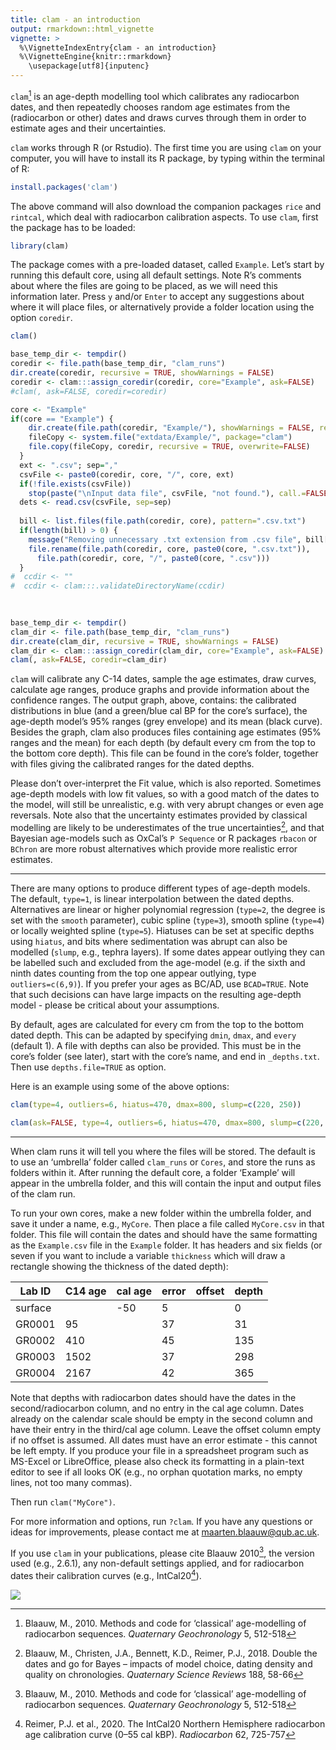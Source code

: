 ```yaml
---
title: clam - an introduction
output: rmarkdown::html_vignette
vignette: >
  %\VignetteIndexEntry{clam - an introduction}
  %\VignetteEngine{knitr::rmarkdown}
    \usepackage[utf8]{inputenc}
---
```


`clam`[^1] is an age-depth modelling tool which calibrates any radiocarbon dates, and then repeatedly chooses random age estimates from the (radiocarbon or other) dates and draws curves through them in order to estimate ages and their uncertainties.

`clam` works through R (or Rstudio). The first time you are using `clam` on your computer, you will have to install its R package, by typing within the terminal of R:

```r
install.packages('clam')
``` 

The above command will also download the companion packages `rice` and `rintcal`, which deal with radiocarbon calibration aspects. To use `clam`, first the package has to be loaded:

```r
library(clam)
```

The package comes with a pre-loaded dataset, called `Example`. Let's start by running this default core, using all default settings. Note R's comments about where the files are going to be placed, as we will need this information later. Press `y` and/or `Enter` to accept any suggestions about where it will place files, or alternatively provide a folder location using the option `coredir`.

```r
clam()
```

```r
base_temp_dir <- tempdir()
coredir <- file.path(base_temp_dir, "clam_runs")
dir.create(coredir, recursive = TRUE, showWarnings = FALSE)
coredir <- clam:::assign_coredir(coredir, core="Example", ask=FALSE)
#clam(, ask=FALSE, coredir=coredir)

core <- "Example"
if(core == "Example") {
    dir.create(file.path(coredir, "Example/"), showWarnings = FALSE, recursive = TRUE)
    fileCopy <- system.file("extdata/Example/", package="clam")
    file.copy(fileCopy, coredir, recursive = TRUE, overwrite=FALSE)
  } 
  ext <- ".csv"; sep=","
  csvFile <- paste0(coredir, core, "/", core, ext)
  if(!file.exists(csvFile))
    stop(paste("\nInput data file", csvFile, "not found."), call.=FALSE)
  dets <- read.csv(csvFile, sep=sep)
  
  bill <- list.files(file.path(coredir, core), pattern=".csv.txt")
  if(length(bill) > 0) {
    message("Removing unnecessary .txt extension from .csv file", bill[1])
    file.rename(file.path(coredir, core, paste0(core, ".csv.txt")),
      file.path(coredir, core, "/", paste0(core, ".csv")))
  }
#  ccdir <- ""
#  ccdir <- clam:::.validateDirectoryName(ccdir)
  
  
```

```r
base_temp_dir <- tempdir()
clam_dir <- file.path(base_temp_dir, "clam_runs")
dir.create(clam_dir, recursive = TRUE, showWarnings = FALSE)
clam_dir <- clam:::assign_coredir(clam_dir, core="Example", ask=FALSE)
clam(, ask=FALSE, coredir=clam_dir)
```

`clam` will calibrate any C-14 dates, sample the age estimates, draw curves, calculate age ranges, produce graphs and provide information about the confidence ranges. The output graph, above, contains: the calibrated distributions in blue (and a green/blue cal BP for the core's surface), the age-depth model's 95% ranges (grey envelope) and its mean (black curve). Besides the graph, clam also produces files containing age estimates (95% ranges and the mean) for each depth (by default every cm from the top to the bottom core depth). This file can be found in the core's folder, together with files giving the calibrated ranges for the dated depths.

Please don't over-interpret the Fit value, which is also reported. Sometimes age-depth models with low fit values, so with a good match of the dates to the model, will still be unrealistic, e.g. with very abrupt changes or even age reversals. Note also that the uncertainty estimates provided by classical modelling are likely to be underestimates of the true uncertainties[^2], and that Bayesian age-models such as OxCal's `P Sequence` or R packages `rbacon` or `BChron` are more robust alternatives which provide more realistic error estimates.

***

There are many options to produce different types of age-depth models. The default, `type=1`, is linear interpolation between the dated depths. Alternatives are linear or higher polynomial regression (`type=2`, the degree is set with the `smooth` parameter), cubic spline (`type=3`), smooth spline (`type=4`) or locally weighted spline (`type=5`). Hiatuses can be set at specific depths using `hiatus`, and bits where sedimentation was abrupt can also be modelled (`slump`, e.g., tephra layers). If some dates appear outlying they can be labelled such and excluded from the age-model (e.g. if the sixth and ninth dates counting from the top one appear outlying, type `outliers=c(6,9)`). If you prefer your ages as BC/AD, use `BCAD=TRUE`. Note that such decisions can have large impacts on the resulting age-depth model - please be critical about your assumptions.

By default, ages are calculated for every cm from the top to the bottom dated depth. This can be adapted by specifying `dmin`, `dmax`, and `every` (default 1). A file with depths can also be provided. This must be in the core's folder (see later), start with the core's name, and end in `_depths.txt`. Then use `depths.file=TRUE` as option.

Here is an example using some of the above options:

```r
clam(type=4, outliers=6, hiatus=470, dmax=800, slump=c(220, 250))
```

```r
clam(ask=FALSE, type=4, outliers=6, hiatus=470, dmax=800, slump=c(220, 250), coredir=clam_dir)
```

***

When clam runs it will tell you where the files will be stored. The default is to use an 'umbrella' folder called `clam_runs` or `Cores`, and store the runs as folders within it. After running the default core, a folder 'Example' will appear in the umbrella folder, and this will contain the input and output files of the clam run.

To run your own cores, make a new folder within the umbrella folder, and save it under a name, e.g., `MyCore`. Then place a file called `MyCore.csv` in that folder. This file will contain the dates and should have the same formatting as the `Example.csv` file in the `Example` folder. It has headers and six fields (or seven if you want to include a variable `thickness` which will draw a rectangle showing the thickness of the dated depth):

| Lab ID | C14 age | cal age | error | offset | depth |
| ------ | ------- | ------- | ----- | ------ | ----- |
|surface |         | -50     |   5   |        |    0  |
|GR0001  |95       |         |  37   |        |   31  |
|GR0002  |410      |         |  45   |        |  135  |
|GR0003  |1502     |         |  37   |        |  298  |
|GR0004  |2167     |         |  42   |        |  365  |

Note that depths with radiocarbon dates should have the dates in the second/radiocarbon column, and no entry in the cal age column. Dates already on the calendar scale should be empty in the second column and have their entry in the third/cal age column. Leave the offset column empty if no offset is assumed. All dates must have an error estimate - this cannot be left empty. If you produce your file in a spreadsheet program such as MS-Excel or LibreOffice, please also check its formatting in a plain-text editor to see if all looks OK (e.g., no orphan quotation marks, no empty lines, not too many commas).

Then run `clam("MyCore")`.

For more information and options, run `?clam`. If you have any questions or ideas for improvements, please contact me at <maarten.blaauw@qub.ac.uk>.

If you use `clam` in your publications, please cite Blaauw 2010[^3], the version used (e.g., 2.6.1), any non-default settings applied, and for radiocarbon dates their calibration curves (e.g., IntCal20[^4]). 

![](./images/keepclam.png)

[^1]: Blaauw, M., 2010. Methods and code for 'classical' age-modelling of radiocarbon sequences. *Quaternary Geochronology* 5, 512-518

[^2]: Blaauw, M., Christen, J.A., Bennett, K.D., Reimer, P.J., 2018. Double the dates and go for Bayes – impacts of model choice, dating density and quality on chronologies. *Quaternary Science Reviews* 188, 58-66

[^3]: Blaauw, M., 2010. Methods and code for 'classical' age-modelling of radiocarbon sequences. *Quaternary Geochronology* 5, 512-518

[^4]: Reimer, P.J. et al., 2020. The IntCal20 Northern Hemisphere radiocarbon age calibration curve (0–55 cal kBP). *Radiocarbon* 62, 725-757
